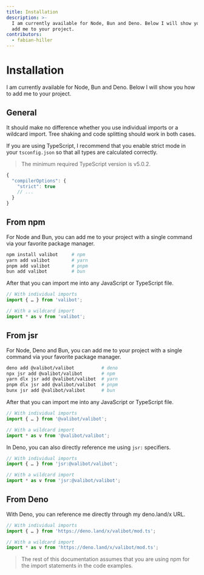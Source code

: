 ```yaml
---
title: Installation
description: >-
  I am currently available for Node, Bun and Deno. Below I will show you how to
  add me to your project.
contributors:
  - fabian-hiller
---
```


# Installation

I am currently available for Node, Bun and Deno. Below I will show you how to add me to your project.

## General

It should make no difference whether you use individual imports or a wildcard import. Tree shaking and code splitting should work in both cases.

If you are using TypeScript, I recommend that you enable strict mode in your `tsconfig.json` so that all types are calculated correctly.

> The minimum required TypeScript version is v5.0.2.

```js
{
  "compilerOptions": {
    "strict": true
    // ...
  }
}
```

## From npm

For Node and Bun, you can add me to your project with a single command via your favorite package manager.

```bash
npm install valibot     # npm
yarn add valibot        # yarn
pnpm add valibot        # pnpm
bun add valibot         # bun
```

After that you can import me into any JavaScript or TypeScript file.

```ts
// With individual imports
import { … } from 'valibot';

// With a wildcard import
import * as v from 'valibot';
```

## From jsr

For Node, Deno and Bun, you can add me to your project with a single command via your favorite package manager.

```bash
deno add @valibot/valibot          # deno
npx jsr add @valibot/valibot       # npm
yarn dlx jsr add @valibot/valibot  # yarn
pnpm dlx jsr add @valibot/valibot  # pnpm
bunx jsr add @valibot/valibot      # bun
```

After that you can import me into any JavaScript or TypeScript file.

```ts
// With individual imports
import { … } from '@valibot/valibot';

// With a wildcard import
import * as v from '@valibot/valibot';
```

In Deno, you can also directly reference me using `jsr:` specifiers.

```ts
// With individual imports
import { … } from 'jsr:@valibot/valibot';

// With a wildcard import
import * as v from 'jsr:@valibot/valibot';
```

## From Deno

With Deno, you can reference me directly through my deno.land/x URL.

```ts
// With individual imports
import { … } from 'https://deno.land/x/valibot/mod.ts';

// With a wildcard import
import * as v from 'https://deno.land/x/valibot/mod.ts';
```

> The rest of this documentation assumes that you are using npm for the import statements in the code examples.
